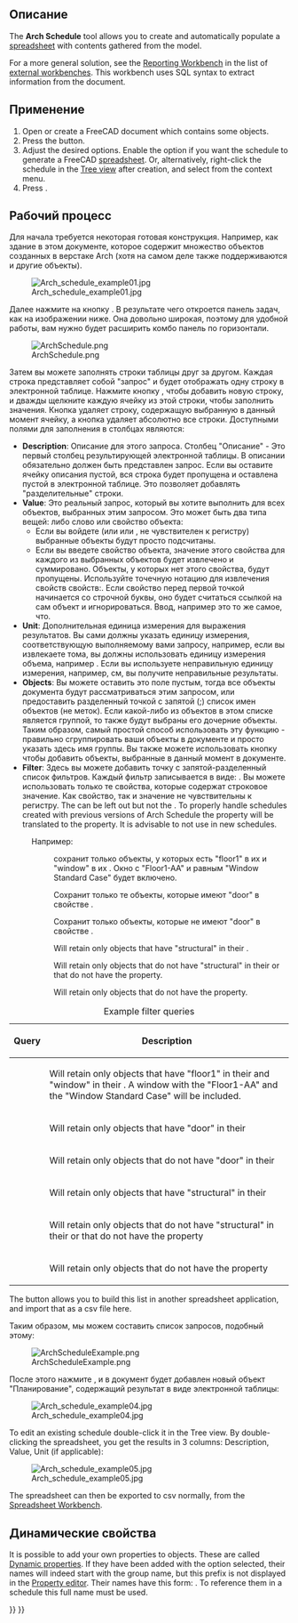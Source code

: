 <languages/>

{{Docnav
|[[BIM_Material|Materials]]
|[[BIM_Preflight|Preflight]]
|[[BIM_Workbench|BIM]]
|IconL=BIM_Material.svg
|IconR=BIM_Preflight.png
|IconC=Workbench_BIM.svg
}}

{{VeryImportantMessage|THIS COMMAND IS PART OF THE INTEGRATED [[BIM_Workbench|BIM WORKBENCH]] IN V1.0<br>
This page has been updated for that version.}}

<div class="mw-translate-fuzzy">
{{GuiCommand/ru
|Name=Arch Schedule
|Name/ru=Arch Schedule
|MenuLocation=Архитектура → Create schedule...
|Workbenches=[[Arch_Workbench/ru|Arch]]
|Shortcut=
}}
</div>

<span id="Description"></span>
==Описание==

The '''Arch Schedule''' tool allows you to create and automatically populate a [[Spreadsheet_Workbench|spreadsheet]] with contents gathered from the model.

For a more general solution, see the [https://github.com/furti/FreeCAD-Reporting/tree/master Reporting Workbench] in the list of [[External_workbenches|external workbenches]]. This workbench uses SQL syntax to extract information from the document.

<span id="Usage"></span>
==Применение==

# Open or create a FreeCAD document which contains some objects.
# Press the {{Button|[[Image:Arch_Schedule.svg|16px]] [[Arch_Schedule|Schedule]]}} button.
# Adjust the desired options. Enable the {{MenuCommand|Associate spreadsheet}} option if you want the schedule to generate a FreeCAD [[Spreadsheet_Workbench|spreadsheet]]. Or, alternatively, right-click the schedule in the [[Tree_view|Tree view]] after creation, and select {{MenuCommand|Attach spreadsheet}} from the context menu.
# Press {{Button|OK}}.

<span id="Workflow"></span>
==Рабочий процесс==

Для начала требуется некоторая готовая конструкция. Например, как здание в этом документе, которое содержит множество объектов созданных в верстаке Arch (хотя на самом деле также поддерживаются и другие объекты).

[[Image:Arch_schedule_example01.jpg]]

<div class="mw-translate-fuzzy">
Далее нажмите на кнопку {{Button|[[Image:Arch_Schedule.svg|16px]] [[Arch_Schedule/ru|Планирование]]}}. В результате чего откроется панель задач, как на изображении ниже. Она довольно широкая, поэтому для удобной работы, вам нужно будет расширить комбо панель по горизонтали.
</div>

[[Image:ArchSchedule.png]]

<div class="mw-translate-fuzzy">
Затем вы можете заполнять строки таблицы друг за другом. Каждая строка представляет собой "запрос" и будет отображать одну строку в электронной таблице. Нажмите кнопку {{Button|Add}}, чтобы добавить новую строку, и дважды щелкните каждую ячейку из этой строки, чтобы заполнить значения. Кнопка {{Button|Del}} удаляет строку, содержащую выбранную в данный момент ячейку, а кнопка {{Button|Clear}} удаляет абсолютно все строки. Доступными полями для заполнения в столбцах являются:
</div>

<div class="mw-translate-fuzzy">
* '''Description''': Описание для этого запроса. Столбец "Описание" - Это первый столбец результирующей электронной таблицы. В описании обязательно должен быть представлен запрос. Если вы оставите ячейку описания пустой, вся строка будет пропущена и оставлена пустой в электронной таблице. Это позволяет добавлять "разделительные" строки.
* '''Value''': Это реальный запрос, который вы хотите выполнить для всех объектов, выбранных этим запросом. Это может быть два типа вещей: либо слово {{incode|count}} или свойство объекта:
** Если вы войдете {{incode|count}} (или {{incode|Count}} или {{incode|COUNT}}, не чувствителен к регистру) выбранные объекты будут просто подсчитаны.
** Если вы введете свойство объекта, значение этого свойства для каждого из выбранных объектов будет извлечено и суммировано. Объекты, у которых нет этого свойства, будут пропущены. Используйте точечную нотацию для извлечения свойств свойств:{{incode|PropertyOfObject.PropertyOfProperty1.PropertyOfProperty2}}. Если свойство перед первой точкой начинается со строчной буквы, оно будет считаться ссылкой на сам объект и игнорироваться. Ввод, например {{incode|object.Shape.Volume}} это то же самое, что{{incode|Shape.Volume}}.
* '''Unit''': Дополнительная единица измерения для выражения результатов. Вы сами должны указать единицу измерения, соответствующую выполняемому вами запросу, например, если вы извлекаете тома, вы должны использовать единицу измерения объема, например {{incode|m^3}}. Если вы используете неправильную единицу измерения, например, см, вы получите неправильные результаты.
* '''Objects''': Вы можете оставить это поле пустым, тогда все объекты документа будут рассматриваться этим запросом, или предоставить разделенный точкой с запятой (;) список имен объектов (не меток). Если какой-либо из объектов в этом списке является группой, то также будут выбраны его дочерние объекты. Таким образом, самый простой способ использовать эту функцию - правильно сгруппировать ваши объекты в документе и просто указать здесь имя группы. Вы также можете использовать кнопку {{Button|Selection}} чтобы добавить объекты, выбранные в данный момент в документе.
* '''Filter''': Здесь вы можете добавить точку с запятой{{incode|;}}-разделенный список фильтров. Каждый фильтр записывается в виде: {{incode|property:value}}. Вы можете использовать только те свойства, которые содержат строковое значение. Как свойство, так и значение не чувствительны к регистру. The {{incode|value}} can be left out but not the {{incode|:}}. To properly handle schedules created with previous versions of Arch Schedule the {{incode|type}} property will be translated to the {{incode|ifctype}} property. It is advisable to not use {{incode|type}} in new schedules.
: Например:
:: {{incode|label:floor1;ifctype:window}} сохранит только объекты, у которых есть "floor1" в их {{PropertyData|Label}} и "window" в их {{PropertyData|IFC Type}}. Окно с {{PropertyData|Label}} "Floor1-AA" и {{PropertyData|IFC Type}} равным "Window Standard Case" будет включено.
:: {{incode|label:door}} Сохранит только те объекты, которые имеют "door" в свойстве {{PropertyData|Label}}.
:: {{incode|!label:door}} Сохранит только объекты, которые не имеют "door" в свойстве {{PropertyData|Label}}.
:: {{incode|ifctype:structural}} Will retain only objects that have "structural" in their {{PropertyData|IFC Type}}.
:: {{incode|!ifctype:something}} Will retain only objects that do not have "structural" in their {{PropertyData|IFC Type}} or that do not have the {{PropertyData|IFC Type}} property.
:: {{incode|!ifctype:}} Will retain only objects that do not have the {{PropertyData|IFC Type}} property.
</div>

{| class="wikitable"
|+ Example filter queries
|-
! Query
! Description
|-
| {{incode|label:floor1;ifctype:window}}
| Will retain only objects that have "floor1" in their {{PropertyData|Label}} and "window" in their {{PropertyData|IFC Type}}. A window with the {{PropertyData|Label}} "Floor1-AA" and the {{PropertyData|IFC Type}} "Window Standard Case" will be included.
|-
| {{incode|label:door}}
| Will retain only objects that have "door" in their {{PropertyData|Label}}
|-
| {{incode|!label:door}}
| Will retain only objects that do not have "door" in their {{PropertyData|Label}}
|-
| {{incode|ifctype:structural}}
| Will retain only objects that have "structural" in their {{PropertyData|IFC Type}}
|-
| {{incode|!ifctype:structural}}
| Will retain only objects that do not have "structural" in their {{PropertyData|IFC Type}} or that do not have the {{PropertyData|IFC Type}} property
|-
| {{incode|!ifctype:}}
| Will retain only objects that do not have the {{PropertyData|IFC Type}} property
|}

The {{Button|[[Image:Document-open.svg|16px]] Import}} button allows you to build this list in another spreadsheet application, and import that as a csv file here.

<div class="mw-translate-fuzzy">
Таким образом, мы можем составить список запросов, подобный этому:
</div>

[[Image:ArchScheduleExample.png]]

<div class="mw-translate-fuzzy">
После этого нажмите {{Button|OK}}, и в документ будет добавлен новый объект "Планирование", содержащий результат в виде электронной таблицы:
</div>

[[Image:Arch_schedule_example04.jpg]]

To edit an existing schedule double-click it in the Tree view. By double-clicking the spreadsheet, you get the results in 3 columns: Description, Value, Unit (if applicable):

[[Image:Arch_schedule_example05.jpg]]

The spreadsheet can then be exported to csv normally, from the [[Spreadsheet_Workbench|Spreadsheet Workbench]].

<span id="Dynamic_properties"></span>
==Динамические свойства ==

It is possible to add your own properties to objects. These are called [[Property_editor#Actions|Dynamic properties]]. If they have been added with the {{MenuCommand|Prefix group name}} option selected, their names will indeed start with the group name, but this prefix is not displayed in the [[Property_editor|Property editor]]. Their names have this form: {{incode|NameOfGroup_NameOfProperty}}. To reference them in a schedule this full name must be used.


{{Docnav
|[[BIM_Material|Materials]]
|[[BIM_Preflight|Preflight]]
|[[BIM_Workbench|BIM]]
|IconL=BIM_Material.svg
|IconR=BIM_Preflight.png
|IconC=Workbench_BIM.svg
}}

{{BIM_Tools_navi{{#translation:}}}}
{{Userdocnavi{{#translation:}}}}